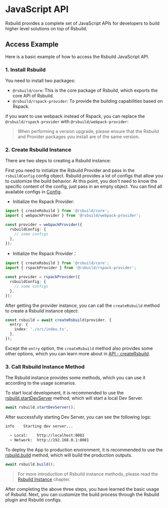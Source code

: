 # JavaScript API

Rsbuild provides a complete set of JavaScript APIs for developers to build higher level solutions on top of Rsbuild.

## Access Example

Here is a basic example of how to access the Rsbuild JavaScript API.

### 1. Install Rsbuild

You need to install two packages:

- `@rsbuild/core`: This is the core package of Rsbuild, which exports the core API of Rsbuild.
- `@rsbuild/rspack-provider`: To provide the building capabilities based on Rspack.


<PackageManagerTabs command="add @rsbuild/core @rsbuild/rspack-provider -D" />

if you want to use webpack instead of Rspack, you can replace the `@rsbuild/rspack-provider` with `@rsbuild/webpack-provider`:

> When performing a version upgrade, please ensure that the Rsbuild and Provider packages you install are of the same version.

### 2. Create Rsbuild Instance

There are two steps to creating a Rsbuild instance:

First you need to initialize the Rsbuild Provider and pass in the `rsbuildConfig` config object. Rsbuild provides a lot of configs that allow you to customize the build behavior. At this point, you don't need to know the specific content of the config, just pass in an empty object. You can find all available configs in [Config](/config/).

- Initialize the Rspack Provider:

```ts
import { createRsbuild } from '@rsbuild/core';
import { webpackProvider } from '@rsbuild/webpack-provider';

const provider = webpackProvider({
  rsbuildConfig: {
    // some configs
  },
});
```

- Initialize the Rspack Provider：

```ts
import { createRsbuild } from '@rsbuild/core';
import { rspackProvider } from '@rsbuild/rspack-provider';

const provider = rspackProvider({
  rsbuildConfig: {
    // some configs
  },
});
```

After getting the provider instance, you can call the `createRsbuild` method to create a Rsbuild instance object:

```ts
const rsbuild = await createRsbuild(provider, {
  entry: {
    index: './src/index.ts',
  },
});
```

Except the `entry` option, the `createRsbuild` method also provides some other options, which you can learn more about in [API - createRsbuild](/api/javascript-api/core.html#creatersbuild).

### 3. Call Rsbuild Instance Method

The Rsbuild instance provides some methods, which you can use it according to the usage scenarios.

To start local development, it is recommended to use the [rsbuild.startDevServer](/api/javascript-api/instance.html#rsbuild-startdevserver) method, which will start a local Dev Server.

```ts
await rsbuild.startDevServer();
```

After successfully starting Dev Server, you can see the following logs:

```bash
info    Starting dev server...

  > Local:    http://localhost:8081
  > Network:  http://192.168.0.1:8081
```

To deploy the App to production environment, it is recommended to use the [rsbuild.build](/api/javascript-api/instance.html#rsbuild-build) method, which will build the production outputs.

```ts
await rsbuild.build();
```

> For more introduction of Rsbuild instance methods, please read the [Rsbuild Instance](/api/javascript-api/instance.html) chapter.

After completing the above three steps, you have learned the basic usage of Rsbuild. Next, you can customize the build process through the Rsbuild plugin and Rsbuild configs.
